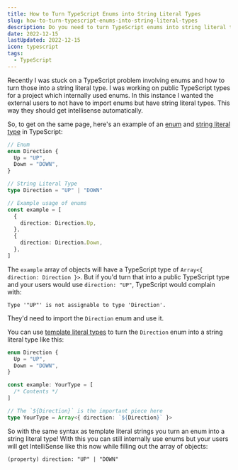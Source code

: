 ```yaml
---
title: How to Turn TypeScript Enums into String Literal Types
slug: how-to-turn-typescript-enums-into-string-literal-types
description: Do you need to turn TypeScript enums into string literal types, e.g. for public facing types? Then you can use template literal types to achieve that!
date: 2022-12-15
lastUpdated: 2022-12-15
icon: typescript
tags:
  - TypeScript
---
```


Recently I was stuck on a TypeScript problem involving enums and how to turn those into a string literal type. I was working on public TypeScript types for a project which internally used enums. In this instance I wanted the external users to not have to import enums but have string literal types. This way they should get intellisense automatically.

So, to get on the same page, here's an example of an [enum](https://www.typescriptlang.org/docs/handbook/enums.html) and [string literal type](https://www.typescriptlang.org/docs/handbook/2/everyday-types.html#literal-types) in TypeScript:

```ts
// Enum
enum Direction {
  Up = "UP",
  Down = "DOWN",
}

// String Literal Type
type Direction = "UP" | "DOWN"

// Example usage of enums
const example = [
  {
    direction: Direction.Up,
  },
  {
    direction: Direction.Down,
  },
]
```

The `example` array of objects will have a TypeScript type of `Array<{ direction: Direction }>`. But if you'd turn that into a public TypeScript type and your users would use `direction: "UP"`, TypeScript would complain with:

```shell
Type '"UP"' is not assignable to type 'Direction'.
```

They'd need to import the `Direction` enum and use it.

You can use [template literal types](https://www.typescriptlang.org/docs/handbook/2/template-literal-types.html) to turn the `Direction` enum into a string literal type like this:

```ts
enum Direction {
  Up = "UP",
  Down = "DOWN",
}

const example: YourType = [
  /* Contents */
]

// The `${Direction}` is the important piece here
type YourType = Array<{ direction: `${Direction}` }>
```

So with the same syntax as template literal strings you turn an enum into a string literal type! With this you can still internally use enums but your users will get IntelliSense like this now while filling out the array of objects:

```
(property) direction: "UP" | "DOWN"
```
